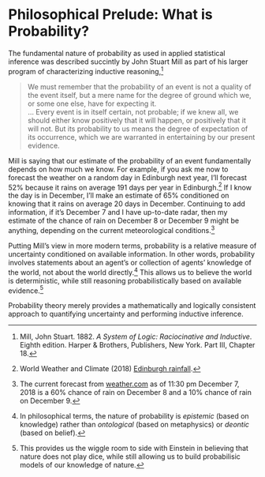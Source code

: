# Philosophical Prelude: What is Probability? {-}

The fundamental nature of probability as used in applied statistical
inference was described succintly by John Stuart Mill as part of his
larger program of characterizing inductive reasoning,^[Mill, John
Stuart.  1882.  *A System of Logic: Raciocinative and Inductive*.
Eighth edition. Harper & Brothers, Publishers, New York. Part III,
Chapter 18.]

> We must remember that the probability of an event is not a quality
of the event itself, but a mere name for the degree of ground which
we, or some one else, have for expecting it. <br /> $\ldots$ Every event is
in itself certain, not probable; if we knew all, we should either know
positively that it will happen, or positively that it will not. But
its probability to us means the degree of expectation of its
occurrence, which we are warranted in entertaining by our present
evidence.

Mill is saying that our estimate of the probability of an event
fundamentally depends on how much we know.  For example, if you ask me
now to forecast the weather on a random day in Edinburgh next year,
I'll forecast 52% because it rains on average 191 days per year in
Edinburgh.^[World Weather and Climate (2018) [Edinburgh
rainfall](https://weather-and-climate.com/average-monthly-Rainy-days,Edinburgh-uk,Scotland).]
If I know the day is in December, I'll make an estimate of 65%
conditioned on knowing that it rains on average 20 days in December.
Continuing to add information, if it's December 7 and I have
up-to-date radar, then my estimate of the chance of rain on December 8
or December 9 might be anything, depending on the current
meteorological conditions.^[The current forecast from
[weather.com](https://weather.com/weather/today/l/55.95,-3.19) as of
11:30 pm December 7, 2018 is a 60% chance of rain on December 8 and
a 10% chance of rain on December 9.]

Putting Mill's view in more modern terms, probability is a relative
measure of uncertainty conditioned on available information.  In other
words, probability involves statements about an agent's or collection
of agents' knowledge of the world, not about the world directly.^[In
philosophical terms, the nature of probability is *epistemic* (based
on knowledge) rather than *ontological* (based on metaphysics) or
*deontic* (based on belief).]  This allows us to believe the world is
deterministic, while still reasoning probabilistically based on
available evidence.^[This provides us the wiggle room to side with
Einstein in believing that nature does not play dice, while still
allowing us to build probabilisic models of our knowledge of nature.]

Probability theory merely provides a mathematically and logically
consistent approach to quantifying uncertainty and performing
inductive inference.